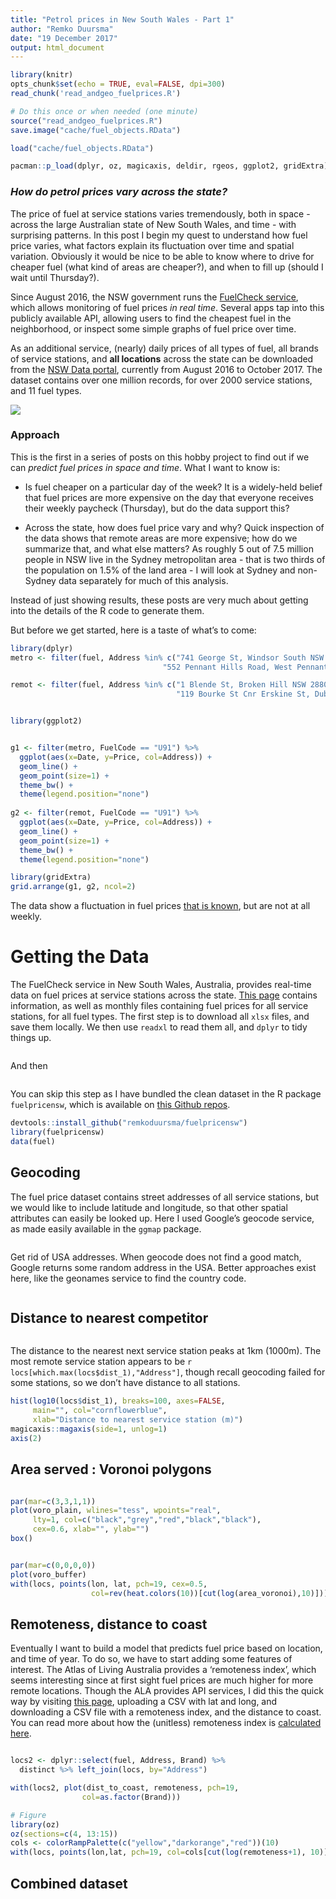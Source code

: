 ```yaml
---
title: "Petrol prices in New South Wales - Part 1"
author: "Remko Duursma"
date: "19 December 2017"
output: html_document
---
```



```r
library(knitr)
opts_chunk$set(echo = TRUE, eval=FALSE, dpi=300)
read_chunk('read_andgeo_fuelprices.R')
```

```r
# Do this once or when needed (one minute)
source("read_andgeo_fuelprices.R")
save.image("cache/fuel_objects.RData")
```

```r
load("cache/fuel_objects.RData")
```

```r
pacman::p_load(dplyr, oz, magicaxis, deldir, rgeos, ggplot2, gridExtra)
```

### *How do petrol prices vary across the state?*

The price of fuel at service stations varies tremendously, both in space - across the large Australian state of New South Wales, and time - with surprising patterns. In this post I begin my quest to understand how fuel price varies, what factors explain its fluctuation over time and spatial variation. Obviously it would be nice to be able to know where to drive for cheaper fuel (what kind of areas are cheaper?), and when to fill up (should I wait until Thursday?).

Since August 2016, the NSW government runs the [FuelCheck service](https://www.fuelcheck.nsw.gov.au/app), which allows monitoring of fuel prices *in real time*. Several apps tap into this publicly available API, allowing users to find the cheapest fuel in the neighborhood, or inspect some simple graphs of fuel price over time.

As an additional service, (nearly) daily prices of all types of fuel, all brands of service stations, and **all locations** across the state can be downloaded from the [NSW Data portal](https://data.nsw.gov.au/), currently from August 2016 to October 2017. The dataset contains over one million records, for over 2000 service stations, and 11 fuel types. 


![](img/fuelcheck_web.png)

### Approach

This is the first in a series of posts on this hobby project to find out if we can *predict fuel prices in space and time*. What I want to know is:

- Is fuel cheaper on a particular day of the week? It is a widely-held belief that fuel prices are more expensive on the day that everyone receives their weekly paycheck (Thursday), but do the data support this? 

- Across the state, how does fuel price vary and why? Quick inspection of the data shows that remote areas are more expensive; how do we summarize that, and what else matters? As roughly 5 out of 7.5 million people in NSW live in the Sydney metropolitan area - that is two thirds of the population on 1.5% of the land area - I will look at Sydney and non-Sydney data separately for much of this analysis.

Instead of just showing results, these posts are very much about getting into the details of the R code to generate them. 

But before we get started, here is a taste of what's to come:


```r

library(dplyr)
metro <- filter(fuel, Address %in% c("741 George St, Windsor South NSW 2756",
                                  "552 Pennant Hills Road, West Pennant Hills NSW 2125"))

remot <- filter(fuel, Address %in% c("1 Blende St, Broken Hill NSW 2880",
                                     "119 Bourke St Cnr Erskine St, Dubbo NSW 2830"))


library(ggplot2)


g1 <- filter(metro, FuelCode == "U91") %>%
  ggplot(aes(x=Date, y=Price, col=Address)) +
  geom_line() +
  geom_point(size=1) +
  theme_bw() +
  theme(legend.position="none")
                                  
g2 <- filter(remot, FuelCode == "U91") %>%
  ggplot(aes(x=Date, y=Price, col=Address)) +
  geom_line() +
  geom_point(size=1) +
  theme_bw() +
  theme(legend.position="none")

library(gridExtra)
grid.arrange(g1, g2, ncol=2)

```


The data show a fluctuation in fuel prices [that is known](https://www.accc.gov.au/consumers/petrol-diesel-lpg/petrol-price-cycles#petrol-prices-in-sydney), but are not at all weekly. 






# Getting the Data

The FuelCheck service in New South Wales, Australia, provides real-time data on fuel prices at service stations across the state. [This page](https://data.nsw.gov.au/data/dataset/fuel-check) contains information, as well as monthly files containing fuel prices for all service stations, for all fuel types. The first step is to download all `xlsx` files, and save them locally. We then use `readxl` to read them all, and `dplyr` to tidy things up.

```r

```

And then

```r

```

You can skip this step as I have bundled the clean dataset in the R package `fuelpricensw`, which is available on [this Github repos](https://github.com/RemkoDuursma/fuelpricensw). 

```r
devtools::install_github("remkoduursma/fuelpricensw")
library(fuelpricensw)
data(fuel)
```



## Geocoding

The fuel price dataset contains street addresses of all service stations, but we would like to include latitude and longitude, so that other spatial attributes can easily be looked up. Here I used Google's geocode service, as made easily available in the `ggmap` package.

```r

```

Get rid of USA addresses. When geocode does not find a good match, Google returns some random address in the USA. Better approaches exist here, like the geonames service to find the country code.

```r
 
```


## Distance to nearest competitor

```r

```


The distance to the nearest next service station peaks at 1km (1000m). The most remote service station appears to be `r locs[which.max(locs$dist_1),"Address"]`, though recall geocoding failed for some stations, so we don't have distance to all stations.

```r
hist(log10(locs$dist_1), breaks=100, axes=FALSE,
     main="", col="cornflowerblue",
     xlab="Distance to nearest service station (m)")
magicaxis::magaxis(side=1, unlog=1)
axis(2)
```

## Area served : Voronoi polygons


```r
```

```r
par(mar=c(3,3,1,1))
plot(voro_plain, wlines="tess", wpoints="real", 
     lty=1, col=c("black","grey","red","black","black"),
     cex=0.6, xlab="", ylab="")
box()

```


```r
```


```r
par(mar=c(0,0,0,0))
plot(voro_buffer)
with(locs, points(lon, lat, pch=19, cex=0.5,
                  col=rev(heat.colors(10))[cut(log(area_voronoi),10)]))

```



## Remoteness, distance to coast

Eventually I want to build a model that predicts fuel price based on location, and time of year. To do so, we have to start adding some features of interest. The Atlas of Living Australia provides a 'remoteness index', which seems interesting since at first sight fuel prices are much higher for more remote locations. Though the ALA provides API services, I did this the quick way by visiting [this page](http://spatial.ala.org.au/webportal/), uploading a CSV with lat and long, and downloading a CSV file with a remoteness index, and the distance to coast. You can read more about how the (unitless) remoteness index is [calculated here](http://spatial.ala.org.au/layers/more/aria).

```r
```


```r
locs2 <- dplyr::select(fuel, Address, Brand) %>% 
  distinct %>% left_join(locs, by="Address")

with(locs2, plot(dist_to_coast, remoteness, pch=19,
                col=as.factor(Brand)))
```


```r
# Figure
library(oz)
oz(sections=c(4, 13:15))
cols <- colorRampPalette(c("yellow","darkorange","red"))(10)
with(locs, points(lon,lat, pch=19, col=cols[cut(log(remoteness+1), 10)]))

```


## Combined dataset

```r

```


















